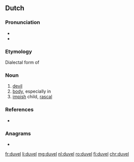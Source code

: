 {{also|Duvel}}
==Dutch==

===Pronunciation===
* {{audio|Nl-duvel.ogg|Audio|lang=nl}}
* {{hyphenation|du|vel|lang=nl}}

===Etymology===
Dialectal form of {{m|nl|duivel}}

===Noun===
{{nl-noun|m|-s|duveltje}}

# [[devil]]
# [[body]], especially in {{m|nl||op z'n duvel||a beating}}
# [[impish]] child, [[rascal]]

===References===
* {{R:Koenen}}

===Anagrams===
* {{l|nl|vulde}}

[[fr:duvel]]
[[li:duvel]]
[[mg:duvel]]
[[nl:duvel]]
[[ro:duvel]]
[[fi:duvel]]
[[chr:duvel]]